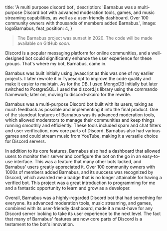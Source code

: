 
  title: 'A multi purpose discord bot',
  description:
    'Barnabus was a multi-purpose Discord bot with advanced moderation tools, games, and music streaming capabilities, as well as a user-friendly dashboard. Over 100 community owners with thousands of members added Barnabus.',
  image: logoBarnabus,
  feat_position: 4,
}


> The Barnabus project was sunset in 2020. The code will be made available on GitHub _soon_.

Discord is a popular messaging platform for online communities, and a well-designed bot could significantly enhance the user experience for these groups. That's where my bot, Barnabus, came in.

Barnabus was built initially using javascript as this was one of my earlier projects. I later rewrote it in Typescript to improve the code quality and make it easier to maintain. As for the DB, I used MongoDB initially but later switched to PostgreSQL. I used the discord.js library using the commando framework; later on, moving to discord-akairo for the rewrite.

Barnabus was a multi-purpose Discord bot built with its users, taking as much feedback as possible and implementing it into the final product. One of the standout features of Barnabus was its advanced moderation tools, which allowed moderators to manage their communities and keep things running smoothly and efficiently. These tools included spam and chat filters and user verification, now core parts of Discord. Barnabus also had various games and could stream music from YouTube, making it a versatile choice for Discord servers.

In addition to its core features, Barnabus also had a dashboard that allowed users to monitor their server and configure the bot on the go in an easy-to-use interface. This was a feature that many other bots lacked, and Barnabus' users greatly appreciated it.
Over 100 community owners with 1000s of members added Barnabus, and its success was recognized by Discord, which awarded me a badge that is no longer attainable for having a verified bot. This project was a great introduction to programming for me and a fantastic opportunity to learn and grow as a developer.

Overall, Barnabus was a highly-regarded Discord bot that had something for everyone. Its advanced moderation tools, music streaming, and games, combined with its user-friendly dashboard, made it a must-have for any Discord server looking to take its user experience to the next level. The fact that many of Barnabus' features are now core parts of Discord is a testament to the bot's innovation.

